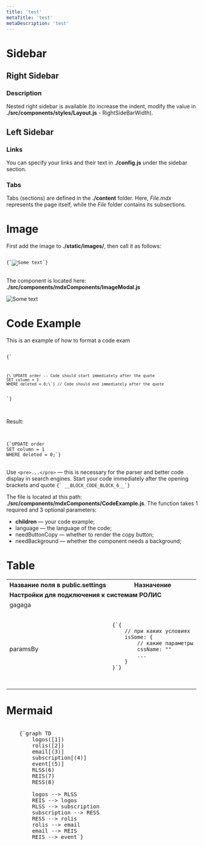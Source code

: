 ```yaml
---
title: 'test'
metaTitle: 'test'
metaDescription: 'test'
---
```


<div className="word-break">

# Sidebar

## Right Sidebar

### Description

Nested right sidebar is available (to increase the indent, modify the value in **./src/components/styles/Layout.js** - RightSideBarWidth).

## Left Sidebar

### Links

You can specify your links and their text in **./config.js** under the sidebar section.

### Tabs

Tabs (sections) are defined in the **./content** folder. Here, *File.mdx* represents the page itself, while the *File* folder contains its subsections.

# Image

First add the image to **./static/images/**, then call it as follows:

<pre>
<code language='javascript' needButtonCopy={false}>
{`<img nameFile="404-on-gitlab.png" alt="Some text" num="1.1.1.3"/>`}
</code>
</pre>

The component is located here: **./src/components/mdxComponents/ImageModal.js**

<img nameFile="404-on-gitlab.png" alt="Some text" num="1.1.1.3"/>

# Code Example

This is an example of how to format a code exam

<pre>
<code language='javascript' needButtonCopy={false}>
{`<pre> 
<code language='sql' needButtonCopy={false}>
{\`UPDATE order -- Code should start immediately after the quote
SET column = 1
WHERE deleted = 0;\`} // Code should end immediately after the quote
</code>
</pre>`} 
</code>
</pre>

Result:

<pre> 
<code language='sql' needButtonCopy={false}>
{`UPDATE order
SET column = 1
WHERE deleted = 0;`}
</code>
</pre>

Use ```<pre>...</pre>``` — this is necessary for the parser and better code display in search engines. Start your code immediately after the opening brackets and quote ```{` __BLOCK_CODE_BLOCK_6__`}```

The file is located at this path: **./src/components/mdxComponents/CodeExample.js**. The function takes 1 required and 3 optional parameters:

- **children** — your code example;
- language — the language of the code;
- needButtonCopy — whether to render the copy button;
- needBackground — whether the component needs a background;

# Table

<table>
    <tr>
        <th>Название поля в public.settings</th>
        <th>Назначение</th>
    </tr>
    <tr>
        <td colspan="2" >
            <b>Настройки для подключения к cистемам РОЛИС</b>
        </td>
    </tr>
    <tr>
        <td>gagaga</td>
        <td></td>
    </tr>
    <tr>
    <td>paramsBy</td>
    <td>
        <pre>
        <code language='javascript' needButtonCopy={false} needBackground={false}>
{`{
    // при каких условиях
    isSome: {
        // какие параметры
        cssName: ""
        ...
    }
}`}
            </code>
            </pre>
        </td>
    </tr>
</table>

# Mermaid

<pre>
<mermaid>
    {`graph TD
        logos([1])
        rolis([2])
        email[(3)]
        subscription[(4)]
        event[(5)]
        RLSS(6)
        REIS(7)
        RESS(8)

        logos --> RLSS
        REIS --> logos
        RLSS --> subscription
        subscription --> RESS
        RESS --> rolis
        rolis --> email
        email --> REIS
        REIS --> event`}
</mermaid>
</pre>

</div>